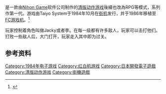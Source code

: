 {{NoteTA
| G1=Games
}}
{{Infobox video game
|title = 超级中国人 <br>Kung-Fu Heroes
|image =
|caption = 
|developer = [[Culture_Brain|Nihon Game]]
|publisher = {{vgrelease|JP|Taiyo System <small>(Arcade)</small>|NA|Kitcorp <small>(Arcade)</small>}}{{vgrelease|JP|[[Namco|Namco]]t <small>(Famicom/NES)</small>|NA|Culture Brain <small>(Famicom/NES)</small>}}
|series = ''[[超級中國人系列|超級中國人系列]]''
|release = '''Arcade'''{{vgrelease|JP|Oct 1984}}'''Famicom/NES'''{{vgrelease|JP|June 19, 1986|NA|1989}}'''Virtual Console'''{{vgrelease|JP|July 23, 2014}}
|genre =  [[Action_game|Action]] <br> [[Beat_'em_up|Beat 'em up]]
|modes =雙人動作
|platforms = [[Arcade_game|Arcade]], [[Nintendo_Entertainment_System|NES]], [[Wii_U|Wii U]] [[Virtual_Console|Virtual Console]]
}}
{{vgname|超级中国人|ja=スーパーチャイニーズ，Super Chinese|en=Kung Fu Heroes|diff=yes}}是一款由[[Nihon_Game|Nihon Game]]软件公司制作的[[清版动作游戏|清版动作游戏]]後續也改為RPG等模式，系列作第一代。游戏由Taiyo System于1984年10月在[[街机|街机]]发行，并于1986年移植至[[FC游戏机|FC游戏机]]。<ref name="gamefaqs">{{cite web | url = http://www.gamefaqs.com/nes/587398-kung-fu-heroes/data| title = Release information | publisher = [[GameFAQs|GameFAQs]]| date = | accessdate = 2015-07-24}}</ref>

玩家控制着角色叫做Jacky或者李。在每一级都有许多敌人，玩家可以击打他们。打败一些敌人后，大门打开，玩家走入其中即为过关。


== 参考资料 ==
{{Reflist}}

{{DEFAULTSORT:Super Chinese}}
[[Category:1984年电子游戏|Category:1984年电子游戏]]
[[Category:红白机游戏|Category:红白机游戏]]
[[Category:日本開發電子遊戲|Category:日本開發電子遊戲]]
[[Category:清版动作游戏|Category:清版动作游戏]]
[[Category:街機遊戲|Category:街機遊戲]]

{{beatemup-videogame-stub}}